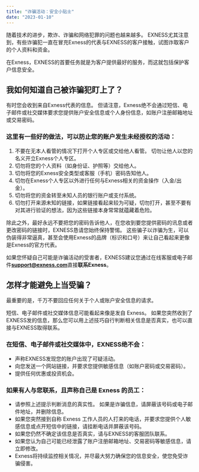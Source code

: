 ```yaml
---
title: "诈骗活动：安全小贴士"
date: "2023-01-10"
---
```


<Ads></Ads> 

随着技术的进步，欺诈、诈骗和网络犯罪的问题也越来越多。 EXNESS尤其注意到，有些诈骗犯一直在冒充Exness的代表与EXNESS的客户接触，试图诈取客户的个人资料和资金。

在Exness，EXNESS的首要任务就是为客户提供最好的服务，而这就包括保护客户信息安全。

## **我如何知道自己被诈骗犯盯上了？**

有时您会收到来自Exness代表的信息。 但请注意，Exness绝不会通过短信、电子邮件或社交媒体要求您提供账户安全信息或个人身份信息，如账户注册邮箱地址或交易密码。

### 这里有一些好的做法，可以防止您的账户发生未经授权的活动：

1. 不要在无本人看管的情况下打开个人专区或交给他人看管。 切勿让他人以您的名义开立Exness个人专区。
2. 切勿将您的个人资料（如身份证、护照等）交给他人。
3. 切勿将您的Exness安全类型或客服（手机）密码告知他人。
4. 切勿在Exness个人专区以外进行任何与Exness相关的资金操作（入金/出金）。
5. 切勿将您的资金转至未知人员的银行账户或支付系统。
6. 切勿打开来源未知的链接，如果链接看起来较为可疑，切勿打开，甚至不要有对其进行验证的想法，因为这些链接本身常常就蕴藏着危险。

除此之外，最好永远不要把您的密码告诉他人，在您收到要您提供密码的讯息或者更改密码的链接时，EXNESS恳请您始终保持警惕。 这些骗子以诈骗为生，可以伪装得非常逼真，甚至会使用Exness的品牌（标识和口号）来让自己看起来更像是Exness的官方代表。

如果您怀疑自己可能是诈骗活动的受害者，EXNESS建议您通过在线客服或电子邮件**support@exness.com**直接**联系Exness**。

## **怎样才能避免上当受骗？**

最重要的是，千万不要回应任何关于个人或账户安全信息的请求。

短信、电子邮件或社交媒体信息可能看起来像是发自 Exness。 如果您突然收到了EXNESS发的信息，那么您可以用上述技巧自行判断相关信息是否真实，也可以直接与EXNESS取得联系。

### 在短信、电子邮件或社交媒体中，EXNESS绝不会：

- 声称EXNESS发现您的账户出现了可疑活动。
- 向您发送一个网站链接，并要求您提供敏感信息（如账户密码或交易密码）。
- 提供任何优惠或投资机会。

### 如果有人与您联系，且声称自己是 Exness 的员工：

- 请参照上述提示判断消息的真实性。 如果是诈骗信息，请屏蔽该号码或电子邮件地址，并删除信息。
- 如果您突然接到自称 Exness 工作人员的人打来的电话，并要求您提供个人敏感信息或点开短信中的链接，请挂断电话并屏蔽该号码。
- 如果您仍然不确定该信息是否真实，请与EXNESS的客服团队联系。
- 如果您认为自己可能已经泄露了账户注册邮箱地址、交易密码等敏感信息，请立即修改。
- Exness将持续监控相关情况，并尽最大努力确保您的信息安全，使您免受诈骗侵害。
